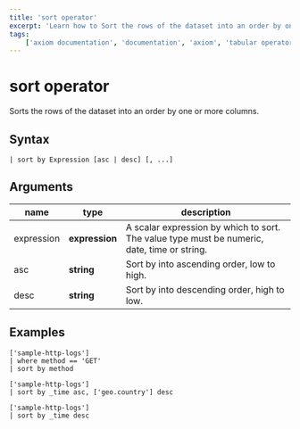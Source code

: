```yaml
---
title: 'sort operator'
excerpt: 'Learn how to Sort the rows of the dataset into an order by one or more columns.'
tags: 
    ['axiom documentation', 'documentation', 'axiom', 'tabular operators', 'sort operator']
---
```



# sort operator

Sorts the rows of the dataset into an order by one or more columns.

## Syntax

```apl copy
| sort by Expression [asc | desc] [, ...]
```

## Arguments

| **name**   | **type**     | **description**                                                                               |
| ---------- | ------------ | --------------------------------------------------------------------------------------------- |
| expression | **expression** | A scalar expression by which to sort. The value type must be numeric, date, time or string. |
| asc        | **string**     | Sort by into ascending order, low to high.                                                    |
| desc       | **string**     | Sort by into descending order, high to low.                                                   |

## Examples

```apl copy
['sample-http-logs']
| where method == 'GET'
| sort by method
```

<RunInPlayGround 
    href="https://play.axiom.co/axiom-play-qf1k/explorer?initForm=%7B%22apl%22%3A%20%22%5B%27sample-http-logs%27%5D%20%7C%20where%20method%20%3D%3D%20%27GET%27%20%7C%20sort%20by%20method%22%7D" 
    target="_blank" 
    rel="noopener noreferrer"
/>

```apl copy
['sample-http-logs']
| sort by _time asc, ['geo.country'] desc 
```

<RunInPlayGround 
    href="https://play.axiom.co/axiom-play-qf1k/explorer?initForm=%7B%22apl%22%3A%20%22%5B%27sample-http-logs%27%5D%5Cn%7C%20sort%20by%20_time%20asc%2C%20%5B%27geo.country%27%5D%20desc%22%7D" 
    target="_blank" 
    rel="noopener noreferrer"
/>

```apl copy
['sample-http-logs']
| sort by _time desc
```

<RunInPlayGround 
    href="https://play.axiom.co/axiom-play-qf1k/explorer?initForm=%7B%22apl%22%3A%20%22%5B%27sample-http-logs%27%5D%5Cn%7C%20sort%20by%20_time%20desc%22%7D" 
    target="_blank" 
    rel="noopener noreferrer"
/>
